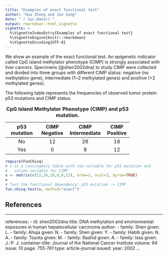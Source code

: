 ```yaml
---
title: "Examples of exact functional test"
author: "Hua Zhong and Joe Song"
date: "`r Sys.Date()`"
output: rmarkdown::html_vignette
vignette: >
  %\VignetteIndexEntry{Examples of exact functional test}
  %\VignetteEngine{knitr::rmarkdown}
  %\VignetteEncoding{UTF-8}
---
```



We show an example of the exact functional test. An epigenetic indicator called CpG island methylator phenotype (CIMP) is strongly associated with liver cancers. Specimens [@shen2002dna] to study CIMP were collected and divided into three groups with different CIMP status: negative (no methylation gene), intermediate (1~2 methylated genes) and positive (>2 methylated genes). 

The following table represents the frequencies of observed tumor protein p53 mutations and CIMP status:

Table: **CpG Island Methylator Phenotype (CIMP) and p53 mutation.**

--------------------------------------------------------
                     CIMP         CIMP           CIMP
 p53 mutation      Negative    Intermediate	   Positive
--------------    ----------  --------------  ----------
    No	              12	        26	           18
    
	  Yes	           	  0	           8		         12
-------------------------------------------------------

```r
require(FunChisq)
# x is a contingency table with row variable for p53 mutation and
#   column variable for CIMP
x <- matrix(c(12,26,18,0,8,12), nrow=2, ncol=3, byrow=TRUE)
x
# Test the functional dependency: p53 mutation -> CIMP
fun.chisq.test(x, method="exact")
```

## References

---
references:
- id: shen2002dna
  title: DNA methylation and environmental exposures in human hepatocellular carcinoma
  author:
  - family: Shen
    given: L.
  - family: Ahuja
    given: N.
  - family: Shen
    given: Y.
  - family: Habib
    given: N. A.
  - family: Toyota
    given: M.
  - family: Rashid
    given: A.
  - family: Issa
    given: J.-P. J.
  container-title: Journal of the National Cancer Institute
  volume: 94
  issue: 10
  page: 755-761
  type: article-journal
  issued:
    year: 2002
...
